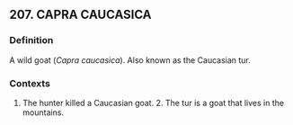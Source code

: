 ## 207. CAPRA CAUCASICA
### Definition
A wild goat (<i>Capra caucasica</i>). Also known as the Caucasian tur.

### Contexts
1. The hunter killed a Caucasian goat. 2. The tur is a goat that lives in the mountains.

